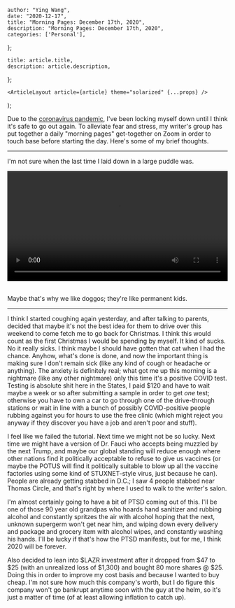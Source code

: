 

    author: "Ying Wang",
    date: "2020-12-17",
    title: "Morning Pages: December 17th, 2020",
    description: "Morning Pages: December 17th, 2020",
    categories: ['Personal'],
};

    title: article.title,
    description: article.description,
};

    <ArticleLayout article={article} theme="solarized" {...props} />
);


Due to the [coronavirus
pandemic](https://en.wikipedia.org/wiki/2019-20_coronavirus_pandemic), I've been
locking myself down until I think it's safe to go out again. To alleviate fear
and stress, my writer's group has put together a daily "morning pages"
get-together on Zoom in order to touch base before starting the day. Here's some
of my brief thoughts.

---

I'm not sure when the last time I laid down in a large puddle was.

<!-- https://stackoverflow.com/a/26276254 -->
<video style="width: 100%; width: -moz-available; width: -webkit-fill-available; width: fill-available; max-width: 100%;" controls>
    <source src="/video/posts/2020/12/17/morning_pages.mp4" type="video/mp4">
    Your browser does not support HTML5 video.
</video>
<br/>
<br/>

Maybe that's why we like doggos; they're like permanent kids.

---

I think I started coughing again yesterday, and after talking to parents,
decided that maybe it's not the best idea for them to drive over this weekend to
come fetch me to go back for Christmas. I think this would count as the first
Christmas I would be spending by myself. It kind of sucks. No it really sicks. I
think maybe I should have gotten that cat when I had the chance. Anyhow, what's
done is done, and now the important thing is making sure I don't remain sick
(like any kind of cough or headache or anything). The anxiety is definitely
real; what got me up this morning is a nightmare (like any other nightmare) only
this time it's a positive COVID test. Testing is absolute shit here in the
States, I paid $120 and have to wait maybe a week or so after submitting a
sample in order to get _one_ test; otherwise you have to own a car to go through
one of the drive-through stations or wait in line with a bunch of possibly
COVID-positive people rubbing against you for hours to use the free clinic
(which might reject you anyway if they discover you have a job and aren't poor
and stuff).

I feel like we failed the tutorial. Next time we might not be so lucky. Next
time we might have a version of Dr. Fauci who accepts being muzzled by the next
Trump, and maybe our global standing will reduce enough where other nations find
it politically acceptable to refuse to give us vaccines (or maybe the POTUS will
find it politically suitable to blow up all the vaccine factories using some
kind of STUXNET-style virus, just because he can). People are already getting
stabbed in D.C.; I saw 4 people stabbed near Thomas Circle, and that's right by
where I used to walk to the writer's salon.

I'm almost certainly going to have a bit of PTSD coming out of this. I'll be one
of those 90 year old grandpas who hoards hand sanitizer and rubbing alcohol and
constantly spritzes the air with alcohol hoping that the next, unknown supergerm
won't get near him, and wiping down every delivery and package and grocery item
with alcohol wipes, and constantly washing his hands. I'll be lucky if that's
how the PTSD manifests, but for me, I think 2020 will be forever.

Also decided to lean into $LAZR investment after it dropped from $47 to $25
(with an unrealized loss of $1,300) and bought 80 more shares @ $25. Doing this
in order to improve my cost basis and because I wanted to buy cheap. I'm not
sure how much this company's worth, but I do figure this company won't go
bankrupt anytime soon with the guy at the helm, so it's just a matter of time
(of at least allowing inflation to catch up).
